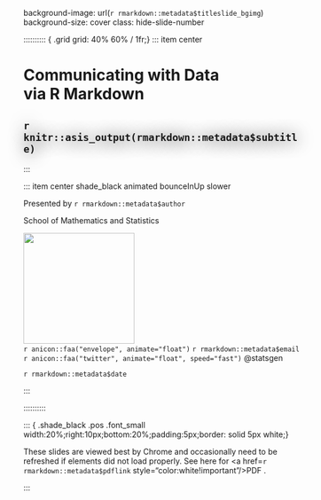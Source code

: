 
background-image: url(`r rmarkdown::metadata$titleslide_bgimg`)
background-size: cover
class: hide-slide-number


:::::::::: { .grid grid: 40% 60% / 1fr;} 
::: item center

# <span style="text-shadow: 2px 2px 30px white;">Communicating with Data <br> via R Markdown</span>


## <span style="color:`r rmarkdown::metadata$color_theme`;text-shadow: 2px 2px 30px black;">`r knitr::asis_output(rmarkdown::metadata$subtitle)`</span>

:::

::: item center shade_black animated bounceInUp slower

Presented by `r rmarkdown::metadata$author`

School of Mathematics and Statistics

<img src="assets/USydLogo-white.svg" style="width:200px"><br>
`r anicon::faa("envelope", animate="float")`  `r rmarkdown::metadata$email`
`r anicon::faa("twitter", animate="float", speed="fast")`  @statsgen

`r rmarkdown::metadata$date`


:::

:::::::::: 


::: { .shade_black .pos .font_small width:20%;right:10px;bottom:20%;padding:5px;border: solid 5px white;}

<i class="fas fa-exclamation-circle"></i> These slides are viewed best by Chrome and occasionally need to be refreshed if elements did not load properly. See here for <a href=`r rmarkdown::metadata$pdflink` style="color:white!important"/>PDF <i class="fas fa-file-pdf"></i></a>. 

:::


